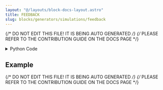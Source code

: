```yaml
---
layout: "@/layouts/block-docs-layout.astro"
title: FEEDBACK
slug: blocks/generators/simulations/feedback
---
```


{/* DO NOT EDIT THIS FILE! IT IS BEING AUTO GENERATED */}
{/* PLEASE REFER TO THE CONTRIBUTION GUIDE ON THE DOCS PAGE */}


<PythonDocsDisplay docstring={docstring} />

<details>
<summary>Python Code</summary>

```python
from typing import Any, Optional

from flojoy import (
    DataContainer,
    JobResultBuilder,
    NodeReference,
    flojoy,
    get_job_result,
)


@flojoy
def FEEDBACK(
    referred_node: NodeReference,
    default: Optional[DataContainer] = None,
) -> Any:
    """The FEEDBACK node captures the result of the specified node ID. If the result is not found, it passes the result of the parent node.

    Parameters
    ----------
    referred_node : str
        The node ID to capture the result from.
    """

    result = get_job_result(referred_node.ref)
    if result:
        return result
    else:
        return (
            JobResultBuilder()
            .from_inputs([default] if default else [])
            .flow_to_directions(["default"])
            .build()
        )

```

[Find this Flojoy Block on GitHub](https://github.com/flojoy-ai/blocks/blob/main/blocks/GENERATORS/SIMULATIONS/FEEDBACK/FEEDBACK.py)

</details>

## Example


<GetHelpWidget />


<AppDisplay app={app} blockName="FEEDBACK" client:visible />


<Example />

{/* DO NOT EDIT THIS FILE! IT IS BEING AUTO GENERATED */}
{/* PLEASE REFER TO THE CONTRIBUTION GUIDE ON THE DOCS PAGE */}
